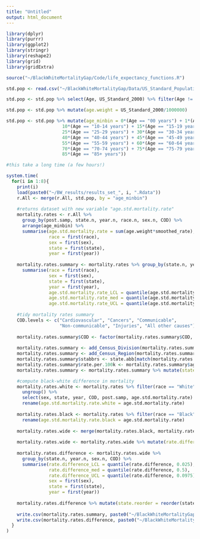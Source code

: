 ```yaml
---
title: "Untitled"
output: html_document
---
```


```r
library(dplyr)
library(purrr)
library(ggplot2)
library(stringr)
library(reshape2)
library(grid)
library(gridExtra)

source("~/BlackWhiteMortalityGap/Code/life_expectancy_functions.R")

```

```r
std.pop <- read.csv("~/BlackWhiteMortalityGap/Data/US_Standard_Population.csv")

std.pop <- std.pop %>% select(Age, US_Standard_2000) %>% filter(Age != "Total")

std.pop <- std.pop %>% mutate(age.weight = US_Standard_2000/1000000)

std.pop <- std.pop %>% mutate(age_minbin = 0*(Age == "00 years") + 1*(Age == "01-04 years") + 5*(Age == "05-09 years") +
                     10*(Age == "10-14 years") + 15*(Age == "15-19 years") + 20*(Age == "20-24 years") +
                     25*(Age == "25-29 years") + 30*(Age == "30-34 years") + 35*(Age == "35-39 years") +
                     40*(Age == "40-44 years") + 45*(Age == "45-49 years") + 50*(Age == "50-54 years") +
                     55*(Age == "55-59 years") + 60*(Age == "60-64 years") + 65*(Age == "65-69 years") +
                     70*(Age == "70-74 years") + 75*(Age == "75-79 years") + 80*(Age == "80-84 years") +
                     85*(Age == "85+ years"))
```

```r
#this take a long time (a few hours!)

system.time(
  for(i in 1:8){
    print(i)
    load(paste0("~/BW_results/results_set_", i, ".Rdata"))
    r.All <- merge(r.All, std.pop, by = "age_minbin")
    
    #returns dataset with new variable "age.std.mortality.rate" 
    mortality.rates <- r.All %>% 
      group_by(post.samp, state.n, year.n, race.n, sex.n, COD) %>% 
      arrange(age_minbin) %>%
      summarise(age.std.mortality.rate = sum(age.weight*smoothed_rate), #the sum is across age bins
                race = first(race),
                sex = first(sex),
                state = first(state),
                year = first(year))
    
    mortality.rates.summary <- mortality.rates %>% group_by(state.n, year.n, race.n, sex.n, COD) %>%
      summarise(race = first(race),
                sex = first(sex),
                state = first(state),
                year = first(year),
                age.std.mortality.rate_LCL = quantile(age.std.mortality.rate, 0.025), #summarize across posterior samples (post.samp)
                age.std.mortality.rate_med = quantile(age.std.mortality.rate, 0.5),
                age.std.mortality.rate_UCL = quantile(age.std.mortality.rate, 0.0975))
    
    #tidy mortality rates summary
    COD.levels <- c("Cardiovascular", "Cancers", "Communicable", 
                    "Non-communicable", "Injuries", "All other causes")
    
    mortality.rates.summary$COD <- factor(mortality.rates.summary$COD, COD.levels)
    
    mortality.rates.summary <- add_Census_Division(mortality.rates.summary, state)
    mortality.rates.summary <- add_Census_Region(mortality.rates.summary, state)
    mortality.rates.summary$stabbrs <- state.abb[match(mortality.rates.summary$state, state.name)]
    mortality.rates.summary$rate.per.100k <- mortality.rates.summary$age.std.mortality.rate_med*100000
    mortality.rates.summary <- mortality.rates.summary %>% mutate(state.reorder = reorder(state, as.numeric(Census_Division)))

    #compute black-white difference in mortality
    mortality.rates.white <- mortality.rates %>% filter(race == "White") %>% 
      ungroup() %>%
      select(sex, state, year, COD, post.samp, age.std.mortality.rate) %>%
      rename(age.std.mortality.rate.white = age.std.mortality.rate)
    
    mortality.rates.black <- mortality.rates %>% filter(race == "Black") %>% 
      rename(age.std.mortality.rate.black = age.std.mortality.rate)  
    
    mortality.rates.wide <- merge(mortality.rates.black, mortality.rates.white, by = c("post.samp", "sex", "state", "year", "COD"))
    
    mortality.rates.wide <- mortality.rates.wide %>% mutate(rate.difference = age.std.mortality.rate.black - age.std.mortality.rate.white)
    
    mortality.rates.difference <- mortality.rates.wide %>% 
      group_by(state.n, year.n, sex.n, COD) %>%
      summarise(rate.difference_LCL = quantile(rate.difference, 0.025), #summarize across posterior samples (post.samp)
                rate.difference_med = quantile(rate.difference, 0.5),
                rate.difference_UCL = quantile(rate.difference, 0.0975),
                sex = first(sex),
                state = first(state),
                year = first(year))
    
    mortality.rates.difference %>% mutate(state.reorder = reorder(state, as.numeric(Census_Division)))
    
    write.csv(mortality.rates.summary, paste0("~/BlackWhiteMortalityGap/Data/mortality_rates_", i, ".csv"))
    write.csv(mortality.rates.difference, paste0("~/BlackWhiteMortalityGap/Data/mortality_rates_diff_", i, ".csv"))
  }
)
```







